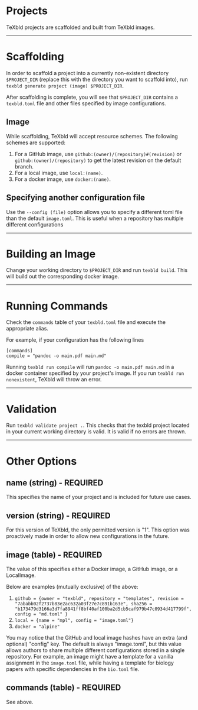 
<Docs />

# Projects

TeXbld projects are scaffolded and built from TeXbld images.

---

# Scaffolding

In order to scaffold a project into a currently non-existent directory
`$PROJECT_DIR` (replace this with the directory you want to scaffold into), run
`texbld generate project (image) $PROJECT_DIR`.

After scaffolding is complete, you will see that `$PROJECT_DIR` contains a
`texbld.toml` file and other files specified by image configurations.

## Image

While scaffolding, TeXbld will accept resource schemes. The following schemes
are supported:

1. For a GitHub image, use `github:(owner)/(repository)#(revision)` or
   `github:(owner)/(repository)` to get the latest revision on the default
   branch.
2. For a local image, use `local:(name)`.
3. For a docker image, use `docker:(name)`.

## Specifying another configuration file

Use the `--config (file)` option allows you to specify a different toml file
than the default `image.toml`. This is useful when a repository has multiple
different configurations

---

# Building an Image

Change your working directory to `$PROJECT_DIR` and run `texbld build`. This
will build out the corresponding docker image.

---

# Running Commands

Check the `commands` table of your `texbld.toml` file and execute the
appropriate alias.

For example, if your configuration has the following lines

```
[commands]
compile = "pandoc -o main.pdf main.md"
```

Running `texbld run compile` will run `pandoc -o main.pdf main.md` in a docker
container specified by your project's image. If you run
`texbld run nonexistent`, TeXbld will throw an error.

---

# Validation

Run `texbld validate project .`.
This checks that the texbld project located in your current working directory is valid. It is valid if no errors are thrown.

---

# Other Options

## name (string) - REQUIRED

This specifies the name of your project and is included for future use cases.

## version (string) - REQUIRED

For this version of TeXbld, the only permitted version is "1". This option was
proactively made in order to allow new configurations in the future.

## image (table) - REQUIRED

The value of this specifies either a Docker image, a GitHub image, or a
LocalImage.

Below are examples (mutually exclusive) of the above:

1. `github = {owner = "texbld", repository = "templates", revision = "7ababb02f2737b83e2ac632a03f27e7c891b163e", sha256 = "b173479d3166a3d7fa8941ff8bf40af100ba2d5cb5caf979b47c0934d417799f", config = "md.toml" }`
2. `local = {name = "mpl", config = "image.toml"}`
3. `docker = "alpine"`

You may notice that the GitHub and local image hashes have an extra (and
optional) "config" key. The default is always "image.toml", but this value
allows authors to share multiple different configurations stored in a single
repository. For example, an image might have a template for a vanilla assignment
in the `image.toml` file, while having a template for biology papers with
specific dependencies in the `bio.toml` file.

## commands (table) - REQUIRED

See above.
